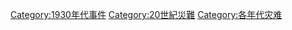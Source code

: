 [[Category:1930年代事件|Category:1930年代事件]]
[[Category:20世紀災難|Category:20世紀災難]]
[[Category:各年代灾难|Category:各年代灾难]]